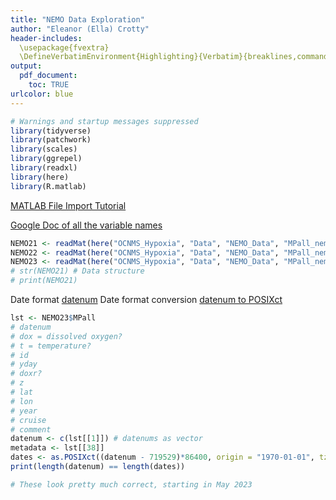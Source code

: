 ```yaml
---
title: "NEMO Data Exploration"
author: "Eleanor (Ella) Crotty"
header-includes:
  \usepackage{fvextra}
  \DefineVerbatimEnvironment{Highlighting}{Verbatim}{breaklines,commandchars=\\\{\}}
output:
  pdf_document:
    toc: TRUE
urlcolor: blue
---
```


```r
# Warnings and startup messages suppressed
library(tidyverse)
library(patchwork)
library(scales)
library(ggrepel)
library(readxl)
library(here)
library(R.matlab)
```
[MATLAB File Import Tutorial](https://www.kaggle.com/code/rtatman/reading-mat-files-into-r)

[Google Doc of all the variable names](https://docs.google.com/document/d/1SiRRqH9jys-Y2ktuFyQ8E0s6KkJ8H664Lvph6HtfY78/edit)

```r
NEMO21 <- readMat(here("OCNMS_Hypoxia", "Data", "NEMO_Data", "MPall_nemo21a_sn106.mat"))
NEMO22 <- readMat(here("OCNMS_Hypoxia", "Data", "NEMO_Data", "MPall_nemo22a_sn106.mat"))
NEMO23 <- readMat(here("OCNMS_Hypoxia", "Data", "NEMO_Data", "MPall_nemo23a_sn106.mat"))
# str(NEMO21) # Data structure
# print(NEMO21)
```

Date format [datenum](https://www.mathworks.com/help/matlab/ref/datenum.html)
Date format conversion [datenum to POSIXct](https://stackoverflow.com/questions/30072063/how-to-extract-the-time-using-r-from-a-matlab-serial-date-number)

```r
lst <- NEMO23$MPall
# datenum
# dox = dissolved oxygen?
# t = temperature?
# id
# yday
# doxr?
# z
# lat
# lon
# year
# cruise
# comment
datenum <- c(lst[[1]]) # datenums as vector
metadata <- lst[[38]]
dates <- as.POSIXct((datenum - 719529)*86400, origin = "1970-01-01", tz = "UTC") # subtract to get origin = January 0, 0000 (this is a made up date so as.POSIXct won't handle it natively), need to multiply by seconds in a day to go from datenum (days since made up Matlab epoch) to POSIXct (seconds since Unix epoch). Just kinda hoping they were using UTC here.
print(length(datenum) == length(dates))

# These look pretty much correct, starting in May 2023
```

